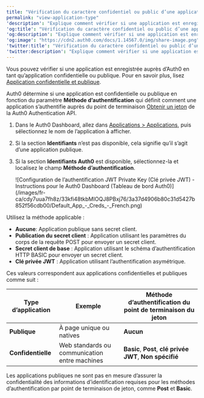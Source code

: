 ```yaml
---
title: "Vérification du caractère confidentiel ou public d’une application"
permalink: "view-application-type"
'description': "Explique comment vérifier si une application est enregistrée auprès d’Auth0 en tant qu’application confidentielle ou publique à l’aide du Auth0 Management Dashboard."
'og:title': "Vérification du caractère confidentiel ou public d’une application"
'og:description': "Explique comment vérifier si une application est enregistrée auprès d’Auth0 en tant qu’application confidentielle ou publique à l’aide du Auth0 Management Dashboard."
'og:image': "https://cdn2.auth0.com/docs/1.14567.0/img/share-image.png"
'twitter:title': "Vérification du caractère confidentiel ou public d’une application"
'twitter:description': "Explique comment vérifier si une application est enregistrée auprès d’Auth0 en tant qu’application confidentielle ou publique à l’aide du Auth0 Management Dashboard."
---
```


Vous pouvez vérifier si une application est enregistrée auprès d’Auth0 en tant qu’application confidentielle ou publique. Pour en savoir plus, lisez [Application confidentielle et publique](/docs/fr-ca/get-started/applications/confidential-and-public-applications).

Auth0 détermine si une application est confidentielle ou publique en fonction du paramètre **Méthode d’authentification** qui définit comment une application s’authentifie auprès du point de terminaison [Obtenir un jeton](https://auth0.com/docs/api/authentication#get-token) de la Auth0 Authentication API.

1. Dans le Auth0 Dashboard, allez dans [Applications > Applications](https://manage.auth0.com/#/applications), puis sélectionnez le nom de l’application à afficher.
2. Si la section **Identifiants** n’est pas disponible, cela signifie qu’il s’agit d’une application publique.
3. Si la section **Identifiants Auth0** est disponible, sélectionnez-la et localisez le champ **Méthode d’authentification**.

   <Frame>![Configuration de l’authentification JWT Private Key (Clé privée JWT) - Instructions pour le Auth0 Dashboard (Tableau de bord Auth0)](/images/fr-ca/cdy7uua7fh8z/33kfi48tkbMIOQJ8PBxj76/3a37d4906b80c31d5427b852f56cdb00/Default_App_-_Creds_-_French.png)</Frame>

Utilisez la méthode applicable :

* **Aucune**: Application publique sans secret client.
* **Publication du secret client** : Application utilisant les paramètres du corps de la requête POST pour envoyer un secret client.
* **Secret client de base** : Application utilisant le schéma d’authentification HTTP BASIC pour envoyer un secret client.
* **Clé privée <Tooltip href="/docs/fr-ca/glossary?term=json-web-token" tip="Jeton Web JSON (JWT)
Format standard de jeton d’ID (et souvent de jeton d’accès) utilisé pour représenter en toute sécurité des demandes entre deux parties." cta="Voir le glossaire">JWT</Tooltip>** : Application utilisant l’authentification asymétrique.

Ces valeurs correspondent aux applications confidentielles et publiques comme suit :

<table class="table"><thead>
<tr>
<th><strong>Type d’application</strong></th>
<th><strong>Exemple</strong></th>
<th><strong>Méthode d’authentification du point de terminaison du jeton</strong></th>
</tr>
</thead>
<tbody>
<tr>
<td><strong>Publique</strong></td>
<td>À page unique ou natives</td>
<td><strong>Aucun</strong></td>
</tr>
<tr>
<td><strong>Confidentielle</strong></td>
<td>Web standards ou communication entre machines</td>
<td><strong>Basic</strong>, <strong>Post</strong>, <strong>clé privée JWT</strong>, <strong>Non spécifié</strong></td>
</tr>
</tbody>
</table>

Les applications publiques ne sont pas en mesure d’assurer la confidentialité des informations d’identification requises pour les méthodes d’authentification par point de terminaison de jeton, comme **Post** et **Basic**.